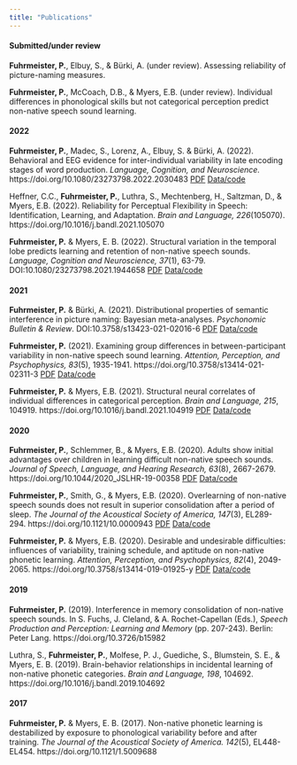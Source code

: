```yaml
---
title: "Publications"
---
```


#### Submitted/under review

**Fuhrmeister, P.**, Elbuy, S., & Bürki, A. (under review). Assessing reliability of picture-naming measures.

**Fuhrmeister, P.**, McCoach, D.B., & Myers, E.B. (under review). Individual differences in phonological skills but not categorical perception predict non-native speech sound learning.


#### 2022

**Fuhrmeister, P.**, Madec, S., Lorenz, A., Elbuy, S. & Bürki, A. (2022). Behavioral and EEG evidence for inter-individual variability in late encoding stages of word production. *Language, Cognition, and Neuroscience.* https://doi.org/10.1080/23273798.2022.2030483 <a href="Fuhrmeister_et_al_2022.pdf" target="_blank">PDF</a>  <a href="https://osf.io/svjh5/" target="_blank">Data/code</a>

Heffner, C.C., **Fuhrmeister, P.**, Luthra, S., Mechtenberg, H., Saltzman, D., & Myers, E.B. (2022). Reliability for Perceptual Flexibility in Speech: Identification, Learning, and Adaptation. *Brain and Language, 226*(105070). https://doi.org/10.1016/j.bandl.2021.105070

**Fuhrmeister, P.** & Myers, E. B. (2022). Structural variation in the temporal lobe predicts learning and retention of non-native speech sounds. *Language, Cognition and Neuroscience, 37*(1), 63-79. DOI:10.1080/23273798.2021.1944658 <a href="Fuhrmeister_Myers_2021b.pdf" target="_blank">PDF</a>  <a href="https://osf.io/vbtxd/" target="_blank">Data/code</a>


#### 2021

**Fuhrmeister, P.** & Bürki, A. (2021). Distributional properties of semantic interference in picture naming: Bayesian meta-analyses. *Psychonomic Bulletin & Review*. DOI:10.3758/s13423-021-02016-6 <a href="Fuhrmeister_Bürki_2021.pdf" target="_blank">PDF</a>  <a href="https://osf.io/v2fx5/" target="_blank">Data/code</a>

**Fuhrmeister, P.** (2021). Examining group differences in between-participant variability in non-native speech sound learning. *Attention, Perception, and Psychophysics, 83*(5), 1935-1941. https://doi.org/10.3758/s13414-021-02311-3 <a href="Fuhrmeister_2021.pdf" target="_blank">PDF</a>  <a href="https://osf.io/x4erd/" target="_blank">Data/code</a>

**Fuhrmeister, P.** & Myers, E.B. (2021). Structural neural correlates of individual differences in categorical perception. *Brain and Language, 215*, 104919. https://doi.org/10.1016/j.bandl.2021.104919 <a href="Fuhrmeister_Myers_2021a.pdf" target="_blank">PDF</a>  <a href="https://osf.io/7hak4/" target="_blank">Data/code</a>


#### 2020

**Fuhrmeister, P.**, Schlemmer, B., & Myers, E.B. (2020). Adults show initial advantages over children in learning difficult non-native speech sounds. *Journal of Speech, Language, and Hearing Research, 63*(8), 2667-2679. https://doi.org/10.1044/2020_JSLHR-19-00358 <a href="Fuhrmeister_Schlemmer_Myers_2020.pdf" target="_blank">PDF</a>  <a href="https://osf.io/tfmg8/" target="_blank">Data/code</a>

**Fuhrmeister, P.**, Smith, G., & Myers, E.B. (2020). Overlearning of non-native speech sounds does not result in superior consolidation after a period of sleep. *The Journal of the Acoustical Society of America, 147*(3), EL289-294. https://doi.org/10.1121/10.0000943 <a href="Fuhrmeister_Smith_Myers_2020.pdf" target="_blank">PDF</a>  <a href="https://osf.io/hm24w/" target="_blank">Data/code</a>

**Fuhrmeister, P.** & Myers, E.B. (2020). Desirable and undesirable difficulties: influences of variability, training schedule, and aptitude on non-native phonetic learning. *Attention, Perception, and Psychophysics, 82*(4), 2049-2065. https://doi.org/10.3758/s13414-019-01925-y <a href="Fuhrmeister_Myers_2020.pdf" target="_blank">PDF</a>  <a href="https://osf.io/ujm4f/" target="_blank">Data/code</a>


#### 2019

**Fuhrmeister, P.** (2019). Interference in memory consolidation of non-native speech sounds. In S. Fuchs, J. Cleland, & A. Rochet-Capellan (Eds.), *Speech Production and Perception: Learning and Memory* (pp. 207-243). Berlin: Peter Lang. https://doi.org/10.3726/b15982

Luthra, S., **Fuhrmeister, P.**, Molfese, P. J., Guediche, S., Blumstein, S. E., & Myers, E. B. (2019). Brain-behavior relationships in incidental learning of non-native phonetic categories. *Brain and Language, 198*, 104692. https://doi.org/10.1016/j.bandl.2019.104692  


#### 2017

**Fuhrmeister, P.** & Myers, E. B. (2017). Non-native phonetic learning is destabilized by exposure to phonological variability before and after training. *The Journal of the Acoustical Society of America. 142*(5), EL448-EL454. https://doi.org/10.1121/1.5009688
